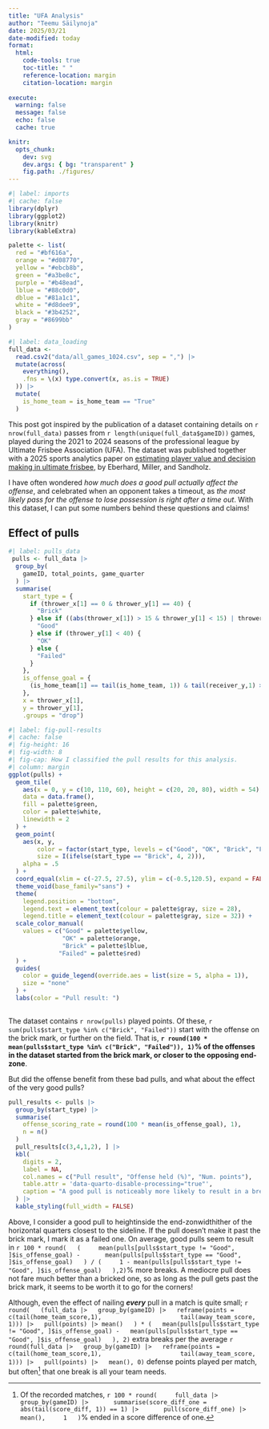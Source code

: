 ```yaml
---
title: "UFA Analysis"
author: "Teemu Säilynoja"
date: 2025/03/21
date-modified: today
format:
  html:
    code-tools: true
    toc-title: " "
    reference-location: margin
    citation-location: margin
    
execute:
  warning: false
  message: false
  echo: false
  cache: true

knitr:
  opts_chunk:
    dev: svg
    dev.args: { bg: "transparent" }
    fig.path: ./figures/
---
```


```r
#| label: imports
#| cache: false
library(dplyr)
library(ggplot2)
library(knitr)
library(kableExtra)

palette <- list(
  red = "#bf616a",
  orange = "#d08770",
  yellow = "#ebcb8b",
  green = "#a3be8c",
  purple = "#b48ead",
  lblue = "#88c0d0",
  dblue = "#81a1c1",
  white = "#d8dee9",
  black = "#3b4252",
  gray = "#8699bb"
)
```

```r
#| label: data_loading
full_data <-
  read.csv2("data/all_games_1024.csv", sep = ",") |>
  mutate(across(
    everything(),
    .fns = \(x) type.convert(x, as.is = TRUE)
  )) |>
  mutate(
    is_home_team = is_home_team == "True"
  )

```

This post got inspired by the publication of a dataset containing details on
`r nrow(full_data)` passes from `r length(unique(full_data$gameID))` games,
played during the 2021 to 2024 seasons of the professional league by Ultimate
Frisbee Association (UFA). The dataset was published together with a 2025 sports
analytics paper on [estimating player value and decision making in ultimate
frisbee](https://www.sloansportsconference.com/research-papers/a-machine-learnin
g-approach-to-throw-value-estimation-in-professional-ultimate-frisbee), by
Eberhard, Miller, and Sandholz.

I have often wondered *how much does a good pull actually affect the offense*,
and celebrated when an opponent takes a timeout, as *the most likely pass for
the offense to lose possession is right after a time out*. With this dataset, I
can put some numbers behind these questions and claims!


## Effect of pulls
```r
#| label: pulls_data
 pulls <- full_data |>
  group_by(
    gameID, total_points, game_quarter
  ) |>
  summarise(
    start_type = {
      if (thrower_x[1] == 0 & thrower_y[1] == 40) {
        "Brick"
      } else if ((abs(thrower_x[1]) > 15 & thrower_y[1] < 15) | thrower_y[1] < 7) {
        "Good"
      } else if (thrower_y[1] < 40) {
        "OK"
      } else {
        "Failed"
      }
    },
    is_offense_goal = {
      (is_home_team[1] == tail(is_home_team, 1)) & tail(receiver_y,1) > 100
    },
    x = thrower_x[1],
    y = thrower_y[1],
    .groups = "drop")
```

```r
#| label: fig-pull-results
#| cache: false
#| fig-height: 16
#| fig-width: 8
#| fig-cap: How I classified the pull results for this analysis.
#| column: margin
ggplot(pulls) +
  geom_tile(
    aes(x = 0, y = c(10, 110, 60), height = c(20, 20, 80), width = 54),
    data = data.frame(),
    fill = palette$green,
    color = palette$white,
    linewidth = 2
  ) +
  geom_point(
    aes(x, y,
        color = factor(start_type, levels = c("Good", "OK", "Brick", "Failed")),
        size = I(ifelse(start_type == "Brick", 4, 2))),
    alpha = .5
  ) +
  coord_equal(xlim = c(-27.5, 27.5), ylim = c(-0.5,120.5), expand = FALSE) +
  theme_void(base_family="sans") +
  theme(
    legend.position = "bottom",
    legend.text = element_text(colour = palette$gray, size = 28),
    legend.title = element_text(colour = palette$gray, size = 32)) +
  scale_color_manual(
    values = c("Good" = palette$yellow,
               "OK" = palette$orange,
               "Brick" = palette$lblue,
              "Failed" = palette$red)
  ) +
  guides(
    color = guide_legend(override.aes = list(size = 5, alpha = 1)),
    size = "none"
  ) +
  labs(color = "Pull result: ")
  
```

The dataset contains `r nrow(pulls)` played points. Of these, `r
sum(pulls$start_type %in% c("Brick", "Failed"))` start with the offense
on the brick mark, or further on the field. That is, **`r round(100 *
mean(pulls$start_type %in% c("Brick", "Failed")), 1)`% of the offenses in the
dataset started from the brick mark, or closer to the opposing end-zone**.

But did the offense benefit from these bad pulls, and what about the effect of
the very good pulls?

```r
pull_results <- pulls |>
  group_by(start_type) |>
  summarise(
    offense_scoring_rate = round(100 * mean(is_offense_goal), 1),
    n = n()
  )
  pull_results[c(3,4,1,2), ] |>
  kbl(
    digits = 2,
    label = NA,
    col.names = c("Pull result", "Offense held (%)", "Num. points"),
    table.attr = 'data-quarto-disable-processing="true"',
    caption = "A good pull is noticeably more likely to result in a break."
  ) |>
  kable_styling(full_width = FALSE)
```

Above, I consider a good pull to heightinside the end-zonwidthither of the
horizontal quarters closest to the sideline. If the pull doesn't make it past
the brick mark, I mark it as a failed one. On average, good pulls seem to result
in
`r 100 * round(
  (
    mean(pulls[pulls$start_type != "Good", ]$is_offense_goal) -
      mean(pulls[pulls$start_type == "Good", ]$is_offense_goal)
  ) / (
    1 - mean(pulls[pulls$start_type != "Good", ]$is_offense_goal)
  ),2)`%
more breaks. A mediocre pull does not fare much better than a bricked one, so
as long as the pull gets past the brick mark, it seems to be worth it to go for
the corners!

Although, even the effect of nailing ***every*** pull in a match is quite small;
`r round(
  (full_data |>
  group_by(gameID) |>
  reframe(points = c(tail(home_team_score,1),
                     tail(away_team_score, 1))) |>
  pull(points) |> mean()
  ) * (
  mean(pulls[pulls$start_type != "Good", ]$is_offense_goal) -
  mean(pulls[pulls$start_type == "Good", ]$is_offense_goal)
  ), 2)
  `
  extra breaks per the average
  `r round(full_data |>
  group_by(gameID) |>
  reframe(points = c(tail(home_team_score,1),
                     tail(away_team_score, 1))) |>
  pull(points) |>
  mean(), 0)`
 defense points played per match, but often^[Of the recorded matches,
  `r 100 * round(
    full_data |>
      group_by(gameID) |>
      summarise(score_diff_one = abs(tail(score_diff, 1)) == 1) |>
      pull(score_diff_one) |>
      mean(),
    1
  )`% ended in a score difference of one.] that one break is all your team needs.

